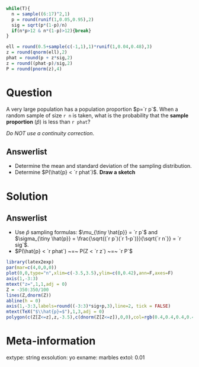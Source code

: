 ```r
while(T){
  n = sample((6:17)^2,1)
  p = round(runif(1,0.05,0.95),2)
  sig = sqrt(p*(1-p)/n)
  if(n*p>12 & n*(1-p)>12){break}
}

ell = round(0.5+sample(c(-1,1),1)*runif(1,0.04,0.48),3)
z = round(qnorm(ell),2)
phat = round(p + z*sig,2)
z = round((phat-p)/sig,2)
P = round(pnorm(z),4)
```

Question
========

A very large population has a population proportion $p=`r p`$. When a random sample of size `r n` is taken, what is the probability that the **sample proportion** ($\hat{p}$) is less than `r phat`? 

*Do NOT use a continuity correction*.


Answerlist
--------

* Determine the mean and standard deviation of the sampling distribution. \newline\vfill
* Determine $P(\hat{p} < `r phat`)$. **Draw a sketch** \newline\vfill


Solution
========

\setkeys{Gin}{width=.5\textwidth}

Answerlist
--------
* Use $\hat{p}$ sampling formulas: $\mu_{\tiny \hat{p}} = `r p`$ and $\sigma_{\tiny \hat{p}} = \frac{\sqrt{(`r p`)(`r 1-p`)}}{\sqrt{`r n`}} = `r sig`$.
* $P(\hat{p} < `r phat`) ~=~ P(Z < `r z`) ~=~ `r P`$
\newline
```r
library(latex2exp)
par(mar=c(4,0,0,0))
plot(0,0,type="n",xlim=c(-3.5,3.5),ylim=c(0,0.42),ann=F,axes=F)
axis(1,-3:3)
mtext("z=",1,1,adj = 0)
Z = -350:350/100
lines(Z,dnorm(Z))
abline(h = 0)
axis(1,-3:3,labels=round((-3:3)*sig+p,3),line=2, tick = FALSE)
mtext(TeX("$\\hat{p}=$"),1,3,adj = 0)
polygon(c(Z[Z<=z],z,-3.5),c(dnorm(Z[Z<=z]),0,0),col=rgb(0.4,0.4,0.4,0.4))
```
\setkeys{Gin}{width=\textwidth}


Meta-information
============
extype: string
exsolution: yo
exname: marbles
extol: 0.01
